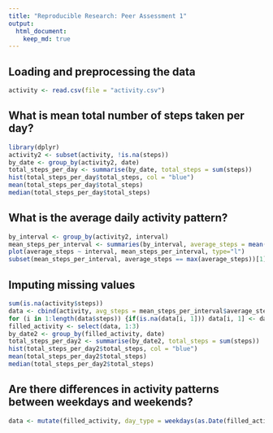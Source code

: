 ```yaml
---
title: "Reproducible Research: Peer Assessment 1"
output: 
  html_document:
    keep_md: true
---
```



## Loading and preprocessing the data
```r
activity <- read.csv(file = "activity.csv")
```

## What is mean total number of steps taken per day?

```r
library(dplyr)
activity2 <- subset(activity, !is.na(steps))
by_date <- group_by(activity2, date)
total_steps_per_day <- summarise(by_date, total_steps = sum(steps))
hist(total_steps_per_day$total_steps, col = "blue")
mean(total_steps_per_day$total_steps)
median(total_steps_per_day$total_steps)
```

## What is the average daily activity pattern?
```r
by_interval <- group_by(activity2, interval)
mean_steps_per_interval <- summaries(by_interval, average_steps = mean(steps))
plot(average_steps ~ interval, mean_steps_per_interval, type="l")
subset(mean_steps_per_interval, average_steps == max(average_steps))[1]
```

## Imputing missing values
```r
sum(is.na(activity$steps))
data <- cbind(activity, avg_steps = mean_steps_per_interval$average_steps)
for (i in 1:length(data$steps)) {if(is.na(data[i, 1])) data[i, 1] <- data[i, 4]}
filled_activity <- select(data, 1:3)
by_date2 <- group_by(filled_activity, date)
total_steps_per_day2 <- summarise(by_date2, total_steps = sum(steps))
hist(total_steps_per_day2$total_steps, col = "blue")
mean(total_steps_per_day2$total_steps)
median(total_steps_per_day2$total_steps)
```


## Are there differences in activity patterns between weekdays and weekends?
```r
data <- mutate(filled_activity, day_type = weekdays(as.Date(filled_activity$date)) == c("Saturday", "Sunday"))
```
